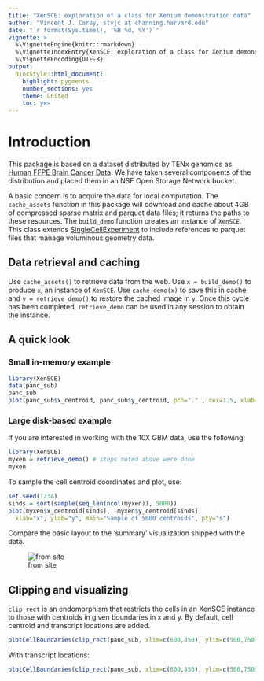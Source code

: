 ```yaml
---
title: "XenSCE: exploration of a class for Xenium demonstration data"
author: "Vincent J. Carey, stvjc at channing.harvard.edu"
date: "`r format(Sys.time(), '%B %d, %Y')`"
vignette: >
  %\VignetteEngine{knitr::rmarkdown}
  %\VignetteIndexEntry{XenSCE: exploration of a class for Xenium demonstration data}
  %\VignetteEncoding{UTF-8}
output:
  BiocStyle::html_document:
    highlight: pygments
    number_sections: yes
    theme: united
    toc: yes
---
```


# Introduction

This package is based on a dataset distributed by TENx genomics
as [Human FFPE Brain Cancer Data](https://www.10xgenomics.com/datasets/ffpe-human-brain-cancer-data-with-human-immuno-oncology-profiling-panel-and-custom-add-on-1-standard).  We have taken several components of the distribution
and placed them in an NSF Open Storage Network bucket.

A basic concern is to acquire the data for local computation.
The `cache_assets` function in this package will download
and cache about 4GB of compressed sparse matrix and parquet
data files; it returns the paths to these
resources.  The `build_demo` function creates an instance
of `XenSCE`.  This class extends [SingleCellExperiment](https://bioconductor.org/packages/SingleCellExperiment) to include references to parquet
files that manage voluminous geometry data.

## Data retrieval and caching

Use `cache_assets()` to retrieve data from the web.  Use
`x = build_demo()` to produce `x`, an instance of `XenSCE`.
Use `cache_demo(x)` to save this in cache, and
`y = retrieve_demo()` to restore the cached image
in `y`.  Once this cycle has been completed, `retrieve_demo`
can be used in any session to obtain the instance.

## A quick look

### Small in-memory example

```r
library(XenSCE)
data(panc_sub)
panc_sub
plot(panc_sub$x_centroid, panc_sub$y_centroid, pch="." , cex=1.5, xlab="x", ylab="y", main="cell centroids")
```

### Large disk-based example
If you are interested in working with the 10X GBM data, use the following:
```r
library(XenSCE)
myxen = retrieve_demo() # steps noted above were done
myxen
```

To sample the cell centroid coordinates and plot, use:

```r
set.seed(1234)
sinds = sort(sample(seq_len(ncol(myxen)), 5000))
plot(myxen$x_centroid[sinds], -myxen$y_centroid[sinds],
  xlab="x", ylab="y", main="Sample of 5000 centroids", pty="s")
```

Compare the basic layout to the 'summary' visualization
shipped with the data.

![from site](qcimg.png)

## Clipping and visualizing

`clip_rect` is an endomorphism that restricts the cells in an XenSCE instance
to those with centroids in given boundaries in x and y.
By default, cell centroid and transcript locations are added.


```r
plotCellBoundaries(clip_rect(panc_sub, xlim=c(600,850), ylim=c(500,750)), add_tx=FALSE)
```

With transcript locations:

```r
plotCellBoundaries(clip_rect(panc_sub, xlim=c(600,850), ylim=c(500,750)))
```

